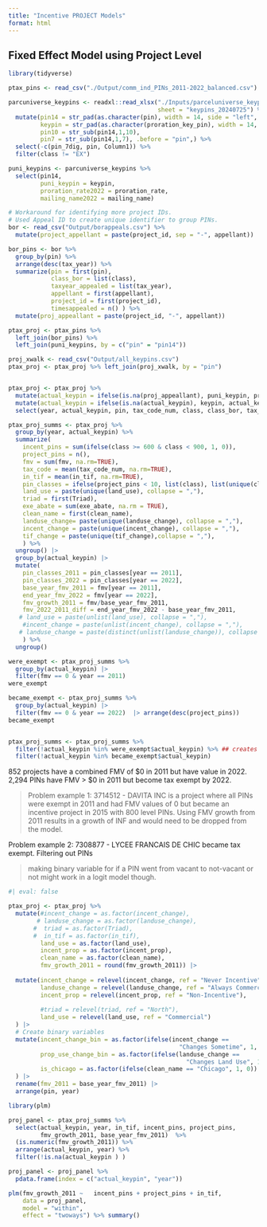 ```yaml
---
title: "Incentive PROJECT Models"
format: html
---
```


## Fixed Effect Model using Project Level

```r
library(tidyverse)

ptax_pins <- read_csv("./Output/comm_ind_PINs_2011-2022_balanced.csv")

parcuniverse_keypins <- readxl::read_xlsx("./Inputs/parceluniverse_keypins_20240725.xlsx", 
                                          sheet = "keypins_20240725") %>%
  mutate(pin14 = str_pad(as.character(pin), width = 14, side = "left", pad = "0"),
         keypin = str_pad(as.character(proration_key_pin), width = 14, side = "left", pad = "0"),
         pin10 = str_sub(pin14,1,10),
         pin7 = str_sub(pin14,1,7), .before = "pin",) %>%
  select(-c(pin_7dig, pin, Column1)) %>%
  filter(class != "EX")

puni_keypins <- parcuniverse_keypins %>% 
  select(pin14, 
         puni_keypin = keypin, 
         proration_rate2022 = proration_rate, 
         mailing_name2022 = mailing_name)

# Workaround for identifying more project IDs. 
# Used Appeal ID to create unique identifier to group PINs.
bor <- read_csv("Output/borappeals.csv") %>%
  mutate(project_appellant = paste(project_id, sep = "-", appellant))

bor_pins <- bor %>% 
  group_by(pin) %>% 
  arrange(desc(tax_year)) %>%
  summarize(pin = first(pin),
            class_bor = list(class),
            taxyear_appealed = list(tax_year),
            appellant = first(appellant),
            project_id = first(project_id), 
            timesappealed = n() ) %>%
  mutate(proj_appeallant = paste(project_id, "-", appellant))

ptax_proj <- ptax_pins %>% 
  left_join(bor_pins) %>%
  left_join(puni_keypins, by = c("pin" = "pin14")) 

proj_xwalk <- read_csv("Output/all_keypins.csv")               
ptax_proj <- ptax_proj %>% left_join(proj_xwalk, by = "pin")


ptax_proj <- ptax_proj %>% 
  mutate(actual_keypin = ifelse(is.na(proj_appeallant), puni_keypin, proj_appeallant))%>%
  mutate(actual_keypin = ifelse(is.na(actual_keypin), keypin, actual_keypin)) %>%
  select(year, actual_keypin, pin, tax_code_num, class, class_bor, tax_code_rate, fmv, av_clerk, tax_bill_total, everything())
```


```r
ptax_proj_summs <- ptax_proj %>% 
  group_by(year, actual_keypin) %>%
  summarize(
    incent_pins = sum(ifelse(class >= 600 & class < 900, 1, 0)),
    project_pins = n(),
    fmv = sum(fmv, na.rm=TRUE),
    tax_code = mean(tax_code_num, na.rm=TRUE),
    in_tif = mean(in_tif, na.rm=TRUE),
    pin_classes = ifelse(project_pins < 10, list(class), list(unique(class))),
    land_use = paste(unique(land_use), collapse = ","),
    triad = first(Triad),
    exe_abate = sum(exe_abate, na.rm = TRUE),
    clean_name = first(clean_name),
    landuse_change= paste(unique(landuse_change), collapse = ","),
    incent_change = paste(unique(incent_change), collapse = ","),
    tif_change = paste(unique(tif_change),collapse = ","),
    ) %>%
  ungroup() |>
  group_by(actual_keypin) |>
  mutate(
    pin_classes_2011 = pin_classes[year == 2011],
    pin_classes_2022 = pin_classes[year == 2022],
    base_year_fmv_2011 = fmv[year == 2011],
    end_year_fmv_2022 = fmv[year == 2022],
    fmv_growth_2011 = fmv/base_year_fmv_2011,
    fmv_2022_2011_diff = end_year_fmv_2022 - base_year_fmv_2011,
   # land_use = paste(unlist(land_use), collapse = ","),
    #incent_change = paste(unlist(incent_change), collapse = ","),
   # landuse_change = paste(distinct(unlist(landuse_change)), collapse = ",")
    ) %>% 
  ungroup()

were_exempt <- ptax_proj_summs %>%
  group_by(actual_keypin) |>
  filter(fmv == 0 & year == 2011)
were_exempt

became_exempt <- ptax_proj_summs %>%
  group_by(actual_keypin) |>
  filter(fmv == 0 & year == 2022)  |> arrange(desc(project_pins))
became_exempt


ptax_proj_summs <- ptax_proj_summs %>% 
  filter(!actual_keypin %in% were_exempt$actual_keypin) %>% ## creates Infinite growth but these are the observations we do want to examine more for vacant to non-vacant properties.
  filter(!actual_keypin %in% became_exempt$actual_keypin)

```

852 projects have a combined FMV of \$0 in 2011 but have value in 2022. 2,294 PINs have FMV > $0 in 2011 but become tax exempt by 2022. 


> Problem example 1: 3714512 - DAVITA INC is a project where all PINs were exempt in 2011 and had FMV values of 0 but became an incentive project in 2015 with 800 level PINs. Using FMV growth from 2011 results in a growth of INF and would need to be dropped from the model.

Problem example 2: 7308877 - LYCEE FRANCAIS DE CHIC	 became tax exempt. Filtering out PINs

> making binary variable for if a PIN went from vacant to not-vacant or not might work in a logit model though.

```r
#| eval: false 

ptax_proj <- ptax_proj %>%
  mutate(#incent_change = as.factor(incent_change),
        # landuse_change = as.factor(landuse_change),
       #  triad = as.factor(Triad),
       #  in_tif = as.factor(in_tif),
         land_use = as.factor(land_use),
         incent_prop = as.factor(incent_prop),
         clean_name = as.factor(clean_name),
         fmv_growth_2011 = round(fmv_growth_2011)) |>
  
  mutate(incent_change = relevel(incent_change, ref = "Never Incentive"),
         landuse_change = relevel(landuse_change, ref = "Always Commercial"),
         incent_prop = relevel(incent_prop, ref = "Non-Incentive"),
         
         #triad = relevel(triad, ref = "North"),
         land_use = relevel(land_use, ref = "Commercial")
  ) |>
  # Create binary variables
  mutate(incent_change_bin = as.factor(ifelse(incent_change == 
                                                "Changes Sometime", 1, 0)),
         prop_use_change_bin = as.factor(ifelse(landuse_change == 
                                                  "Changes Land Use", 1, 0)),
         is_chicago = as.factor(ifelse(clean_name == "Chicago", 1, 0))
  ) |>
  rename(fmv_2011 = base_year_fmv_2011) |>
  arrange(pin, year)
```

```r
library(plm)

proj_panel <- ptax_proj_summs %>% 
  select(actual_keypin, year, in_tif, incent_pins, project_pins, 
         fmv_growth_2011, base_year_fmv_2011)  %>% 
  (is.numeric(fmv_growth_2011)) %>% 
  arrange(actual_keypin, year) %>% 
  filter(!is.na(actual_keypin ) ) 

proj_panel <- proj_panel %>%
  pdata.frame(index = c("actual_keypin", "year"))

plm(fmv_growth_2011 ~   incent_pins + project_pins + in_tif, 
    data = proj_panel,
    model = "within",
    effect = "twoways") %>% summary()
```

